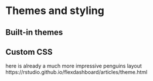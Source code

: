 # Themes and styling 

## Built-in themes 

## Custom CSS

here is already a much more impressive penguins layout
https://rstudio.github.io/flexdashboard/articles/theme.html